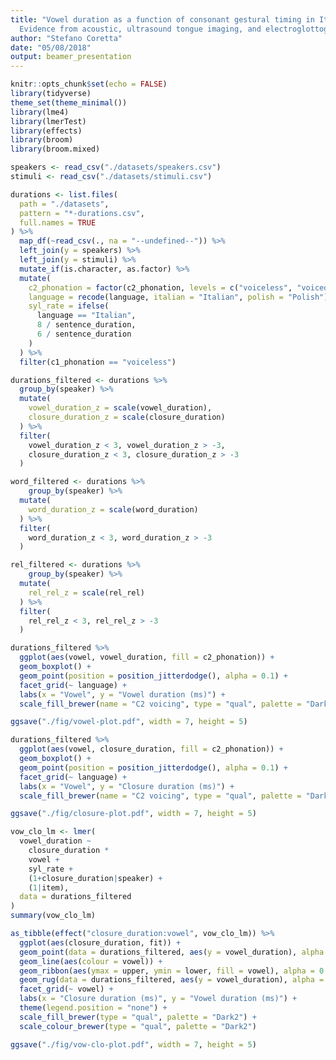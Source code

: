```yaml
---
title: "Vowel duration as a function of consonant gestural timing in Italian and Polish:
  Evidence from acoustic, ultrasound tongue imaging, and electroglottography"
author: "Stefano Coretta"
date: "05/08/2018"
output: beamer_presentation
---
```


```r
knitr::opts_chunk$set(echo = FALSE)
library(tidyverse)
theme_set(theme_minimal())
library(lme4)
library(lmerTest)
library(effects)
library(broom)
library(broom.mixed)
```

```r
speakers <- read_csv("./datasets/speakers.csv")
stimuli <- read_csv("./datasets/stimuli.csv")

durations <- list.files(
  path = "./datasets",
  pattern = "*-durations.csv",
  full.names = TRUE
) %>%
  map_df(~read_csv(., na = "--undefined--")) %>%
  left_join(y = speakers) %>%
  left_join(y = stimuli) %>%
  mutate_if(is.character, as.factor) %>%
  mutate(
    c2_phonation = factor(c2_phonation, levels = c("voiceless", "voiced")),
    language = recode(language, italian = "Italian", polish = "Polish"),
    syl_rate = ifelse(
      language == "Italian",
      8 / sentence_duration,
      6 / sentence_duration
    )
  ) %>%
  filter(c1_phonation == "voiceless")

durations_filtered <- durations %>%
  group_by(speaker) %>%
  mutate(
    vowel_duration_z = scale(vowel_duration),
    closure_duration_z = scale(closure_duration)
  ) %>%
  filter(
    vowel_duration_z < 3, vowel_duration_z > -3,
    closure_duration_z < 3, closure_duration_z > -3
  )

word_filtered <- durations %>%
    group_by(speaker) %>%
  mutate(
    word_duration_z = scale(word_duration)
  ) %>%
  filter(
    word_duration_z < 3, word_duration_z > -3
  )

rel_filtered <- durations %>%
    group_by(speaker) %>%
  mutate(
    rel_rel_z = scale(rel_rel)
  ) %>%
  filter(
    rel_rel_z < 3, rel_rel_z > -3
  )
```

```r
durations_filtered %>%
  ggplot(aes(vowel, vowel_duration, fill = c2_phonation)) +
  geom_boxplot() +
  geom_point(position = position_jitterdodge(), alpha = 0.1) +
  facet_grid(~ language) +
  labs(x = "Vowel", y = "Vowel duration (ms)") +
  scale_fill_brewer(name = "C2 voicing", type = "qual", palette = "Dark2")

ggsave("./fig/vowel-plot.pdf", width = 7, height = 5)
```

```r
durations_filtered %>%
  ggplot(aes(vowel, closure_duration, fill = c2_phonation)) +
  geom_boxplot() +
  geom_point(position = position_jitterdodge(), alpha = 0.1) +
  facet_grid(~ language) +
  labs(x = "Vowel", y = "Closure duration (ms)") +
  scale_fill_brewer(name = "C2 voicing", type = "qual", palette = "Dark2")

ggsave("./fig/closure-plot.pdf", width = 7, height = 5)
```

```r
vow_clo_lm <- lmer(
  vowel_duration ~
    closure_duration *
    vowel +
    syl_rate +
    (1+closure_duration|speaker) +
    (1|item),
  data = durations_filtered
)
summary(vow_clo_lm)
```

```r
as_tibble(effect("closure_duration:vowel", vow_clo_lm)) %>%
  ggplot(aes(closure_duration, fit)) +
  geom_point(data = durations_filtered, aes(y = vowel_duration), alpha = 0.1) +
  geom_line(aes(colour = vowel)) +
  geom_ribbon(aes(ymax = upper, ymin = lower, fill = vowel), alpha = 0.2) +
  geom_rug(data = durations_filtered, aes(y = vowel_duration), alpha = 0.1) +
  facet_grid(~ vowel) +
  labs(x = "Closure duration (ms)", y = "Vowel duration (ms)") +
  theme(legend.position = "none") +
  scale_fill_brewer(type = "qual", palette = "Dark2") +
  scale_colour_brewer(type = "qual", palette = "Dark2")

ggsave("./fig/vow-clo-plot.pdf", width = 7, height = 5)
```
